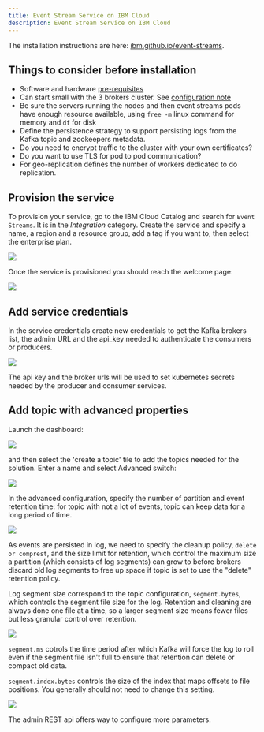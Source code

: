 ```yaml
---
title: Event Stream Service on IBM Cloud
description: Event Stream Service on IBM Cloud
---
```



The installation instructions are here: [ibm.github.io/event-streams](https://ibm.github.io/event-streams/installing/installing/).

## Things to consider before installation

* Software and hardware [pre-requisites](https://ibm.github.io/event-streams/installing/prerequisites/) 
* Can start small with the 3 brokers cluster. See [configuration note](https://ibm.github.io/event-streams/installing/configuring/)
* Be sure the servers running the nodes and then event streams pods have enough resource available, using `free -m` linux command for memory and `df` for disk
* Define the persistence strategy to support persisting logs from the Kafka topic and zookeepers metadata. 
* Do you need to encrypt traffic to the cluster with your own certificates?
* Do you want to use TLS for pod to pod communication?
* For geo-replication defines the number of workers dedicated to do replication.

## Provision the service
To provision your service, go to the IBM Cloud Catalog and search for `Event Streams`. It is in the *Integration* category. Create the service and specify a name, a region and a resource group, add a tag if you want to, then select the enterprise plan. 

![](images/IES-service.png)

Once the service is provisioned you should reach the welcome page:

![](images/es-ic-service.png)


## Add service credentials

In the service credentials create new credentials to get the Kafka brokers list, the admim URL and the api_key needed to authenticate the consumers or producers.

 ![](./images/IES-IC-credentials.png)

The api key and the broker urls will be used to set kubernetes secrets needed by the producer and consumer services. 

## Add topic with advanced properties

Launch the dashboard:

![](images/es-ic-dashboard.png)

and then select the 'create a topic' tile to add the topics needed for the solution. Enter a name and select Advanced switch:

![](images/es-ic-topic-1.png)

In the advanced configuration, specify the number of partition and event retention time: for topic with not a lot of events, topic can keep data for a long period of time. 

![](images/es-ic-topic-2.png)

As events are persisted in log, we need to specify the cleanup policy, `delete or comprest`, and the size limit for retention, which control the maximum size a partition (which consists of log segments) can grow to before brokers discard old log segments to free up space if topic is set to use the "delete" retention policy.

Log segment size correspond to the topic configuration, `segment.bytes`, which controls the segment file size for the log. Retention and cleaning are always done one file at a time, so a larger segment size means fewer files but less granular control over retention.

![](images/es-ic-topic-3.png)

`segment.ms` cotrols the time period after which Kafka will force the log to roll even if the segment file isn't full to ensure that retention can delete or compact old data.

`segment.index.bytes` controls the size of the index that maps offsets to file positions. You generally should not need to change this setting.

![](images/es-ic-topic-4.png)

The admin REST api offers way to configure more parameters.